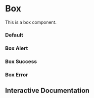 

<Meta of={Story} />

# Box

This is a box component.

### Default

<Canvas of={Story.Default} />

### Box Alert

<Canvas of={Story.BoxAlert} />

### Box Success

<Canvas of={Story.BoxSuccess} />

### Box Error

<Canvas of={Story.BoxError} />

## Interactive Documentation

<Primary />
<Controls />
